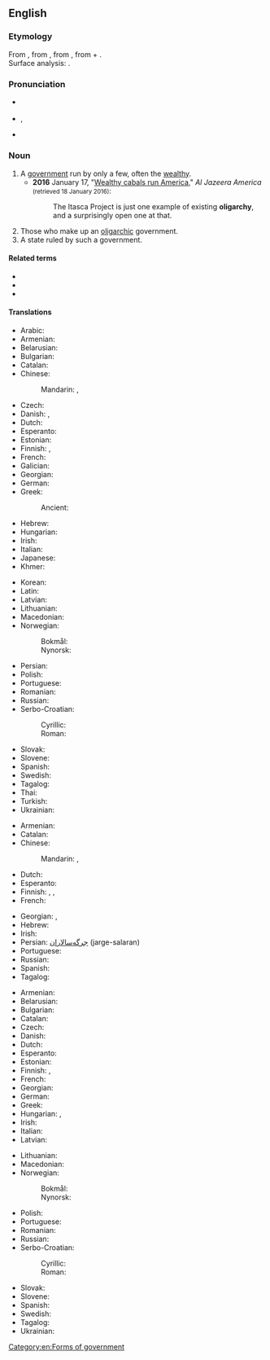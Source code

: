 ==English==

===Etymology===
From {{etyl|fr|en}} {{m|fr|oligarchie}}, from {{etyl|la|en}} {{m|la|oligarchia}}, from {{etyl|grc|en}} {{m|grc|ὀλιγαρχία}}, from {{m|grc|ὀλίγος||few}} + {{m|grc|ἀρχή||rule}}.<br />
Surface analysis: {{confix|en|olig|t1=few|archy|t2=rule”, “command}}.

===Pronunciation===
* {{a|UK}} {{IPA|en|/ˈɒlɪˌɡɑːki/}}
* {{a|US}} {{enPR|älʹĭ-gär'kē|ōlʹĭ-gär'kē}}, {{IPA|en|/ˈɑːlɪˌɡɑɹki/|/ˈoʊlɪˌɡɑɹki/}}
* {{audio|en|en-uk-oligarchy.ogg|Audio (UK)}}

===Noun===
{{wikipedia}}
{{en-noun|oligarchies}}

# A [[government]] run by only a few, often the [[wealthy]].
#* '''2016''' January 17, "[http://america.aljazeera.com/opinions/2016/1/wealthy-cabals-run-america.html Wealthy cabals run America]," ''Al Jazeera America'' <small>(retrieved 18 January 2016)</small>:
#*: The Itasca Project is just one example of existing '''oligarchy''', and a surprisingly open one at that.
# Those who make up an [[oligarchic]] government.
# A state ruled by such a government.

====Related terms====
* {{l|en|oligarch}}
* {{l|en|oligarchic}}
* {{l|en|oligarchical}}

====Translations====
{{trans-top|Government by only a few}}
* Arabic: {{t|ar|أُولِيغَارْكِي|f}}
* Armenian: {{t+|hy|օլիգարխիա}}
* Belarusian: {{t|be|аліга́рхія|f}}
* Bulgarian: {{t+|bg|олигархия|f}}
* Catalan: {{t|ca|oligarquia|f}}
* Chinese:
*: Mandarin: {{t+|cmn|寡頭政治|sc=Hani}}, {{t+|cmn|寡头政治|tr=guǎtóu zhèngzhì|sc=Hani}}
* Czech: {{t+|cs|oligarchie|f}}
* Danish: {{t+|da|oligarki|n}}, {{t|da|fåmandsvælde|n|c}}
* Dutch: {{t+|nl|oligarchie|f}}
* Esperanto: {{t|eo|oligarĥio}}
* Estonian: {{t|et|oligarhia}}
* Finnish: {{t+|fi|harvainvalta}}, {{t+|fi|oligarkia}}
* French: {{t+|fr|oligarchie|f}}
* Galician: {{t+|gl|oligarquía|f}}
* Georgian: {{t|ka|ოლიგარქია}}
* German: {{t+|de|Oligarchie|f}}
* Greek: {{t+|el|ολιγαρχία|f}}
*: Ancient: {{t|grc|ὀλιγαρχία|f}}
* Hebrew: {{t+|he|אוליגרכיה|f}}
* Hungarian: {{t+|hu|oligarchia}}
* Irish: {{t|ga|olagarcacht|f}}
* Italian: {{t+|it|oligarchia|f}}
* Japanese: {{t|ja|寡頭政治|tr=かとうせいじ, katō seiji}}
* Khmer: {{t|km|អប្បាធិបតេយ្យ|sc=Khmr|tr=appa’ tʰippa’tay}}
{{trans-mid}}
* Korean: {{t|ko|과두제}}
* Latin: {{t|la|oligarchia|f}}
* Latvian: {{t|lv|oligarhija|f}}
* Lithuanian: {{t|lt|oligarchija|f}}
* Macedonian: {{t|mk|олигархија|f}}
* Norwegian:
*: Bokmål: {{t|nb|oligarki|n}}
*: Nynorsk: {{t|nn|oligarki|n}}
* Persian: {{t|fa|الیگارشی|tr=oligârši|sc=fa-Arab}}
* Polish: {{t+|pl|oligarchia|f}}
* Portuguese: {{t+|pt|oligarquia|f}}
* Romanian: {{t+|ro|oligarhie|f}}
* Russian: {{t+|ru|олига́рхия|f}}
* Serbo-Croatian:
*: Cyrillic: {{t|sh|олигархија|f|alt=олигархија}}
*: Roman: {{t+|sh|oligarhija|f}}
* Slovak: {{t|sk|oligarchia|f}}
* Slovene: {{t+|sl|oligarhija|f}}
* Spanish: {{t+|es|oligarquía|f}}
* Swedish: {{t+|sv|oligarki|n}}
* Tagalog: {{t|tl|untipunuan}}
* Thai: {{t+|th|คณาธิปไตย}}
* Turkish: {{t+|tr|oligarşi}}
* Ukrainian: {{t+|uk|олігархі́я|f}}
{{trans-bottom}}

{{trans-top|Those who make up an oligarchic government}}
* Armenian: {{t+|hy|օլիգարխիա}}
* Catalan: {{t|ca|oligarquia|f}}
* Chinese:
*: Mandarin: {{t+|cmn|寡頭|sc=Hani}}, {{t+|cmn|寡头|tr=guǎtóu|sc=Hani}}
* Dutch: {{t+|nl|oligarchie|f}}
* Esperanto: {{t|eo|oligarĥio}}
* Finnish: {{t|fi|[[oligarkki|oligarkit]]}}, {{t+|fi|oligarkia}}, {{t|fi|valtaeliitti}}
* French: {{t+|fr|oligarchie|f}}
{{trans-mid}}
* Georgian: {{t|ka|ოლიგარქია}}, {{t|ka|ოლიგარქები}}
* Hebrew: {{t+|he|אוליגרכיה|f}}
* Irish: {{t|ga|olagarcacht|f}}
* Persian: [[جرگه‌سالاران]] (jarge-salaran)
* Portuguese: {{t+|pt|oligarquia|f}}
* Russian: {{t+|ru|олига́рхия|f}}
* Spanish: {{t+|es|oligarquía|f}}
* Tagalog: {{t|tl|untipunuan}}
{{trans-bottom}}

{{trans-top|State ruled by such a government}}
* Armenian: {{t+|hy|օլիգարխիա}}
* Belarusian: {{t|be|аліга́рхія|f}}
* Bulgarian: {{t+|bg|олигархия|f}}
* Catalan: {{t|ca|oligarquia|f}}
* Czech: {{t+|cs|oligarchie|f}}
* Danish: {{t+|da|oligarki|n}}
* Dutch: {{t+|nl|oligarchie|f}}
* Esperanto: {{t|eo|oligarĥio}}
* Estonian: {{t|et|oligarhia}}
* Finnish: {{t+|fi|oligarkia}}, {{t+|fi|harvainvalta}}
* French: {{t+|fr|oligarchie|f}}
* Georgian: {{t|ka|ოლიგარქია}}
* German: {{t+|de|Oligarchie|f}}
* Greek: {{t+|el|ολιγαρχία|f}}
* Hungarian: {{t+|hu|oligarchia}}, {{t|hu|kiskirályság}}
* Irish: {{t|ga|olagarcacht|f}}
* Italian: {{t+|it|oligarchia|f}}
* Latvian: {{t|lv|oligarhija|f}}
{{trans-mid}}
* Lithuanian: {{t|lt|oligarchija|f}}
* Macedonian: {{t|mk|олигархија|f}}
* Norwegian:
*: Bokmål: {{t|nb|oligarki|n}}
*: Nynorsk: {{t|nn|oligarki|n}}
* Polish: {{t+|pl|oligarchia|f}}
* Portuguese: {{t+|pt|oligarquia|f}}
* Romanian: {{t+|ro|oligarhie|f}}
* Russian: {{t+|ru|олига́рхия|f}}
* Serbo-Croatian:
*: Cyrillic: {{t|sh|олигархија|f}}
*: Roman: {{t+|sh|oligarhija|f}}
* Slovak: {{t|sk|oligarchia|f}}
* Slovene: {{t+|sl|oligarhija|f}}
* Spanish: {{t+|es|oligarquía|f}}
* Swedish: {{t+|sv|oligarki|n}}
* Tagalog: {{t|tl|untipunuan}}
* Ukrainian: {{t+|uk|олігархі́я|f}}
{{trans-bottom}}

[[Category:en:Forms of government]]